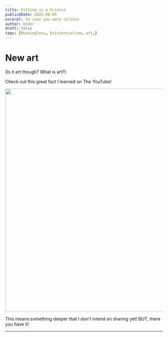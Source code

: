 ```yaml
---
title: Kitting is a Science
publishDate: 2022-08-05
excerpt: In case you were curious
author: Ender
draft: false
tags: [Meaningless, Existensialism, art,]
---
```


# New art

(Is it art though? What is art?)

Check out this great fact I learned on The YouTube! 

<img src="/images/Knitting is a science.png" width="1024" height="712" />

This means something deeper that I don't intend on sharing yet! BUT, there you have it!

---
